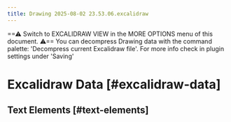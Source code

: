 ```yaml
---
title: Drawing 2025-08-02 23.53.06.excalidraw
---
```

\==⚠  Switch to EXCALIDRAW VIEW in the MORE OPTIONS menu of this document. ⚠== You can decompress Drawing data with the command palette: 'Decompress current Excalidraw file'. For more info check in plugin settings under 'Saving'

# Excalidraw Data \[#excalidraw-data]

## Text Elements \[#text-elements]




